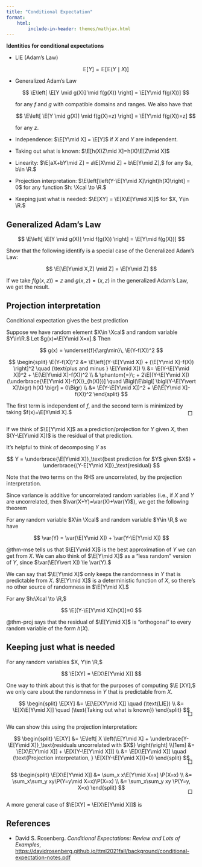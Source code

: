 ```yaml
---
title: "Conditional Expectation"
format: 
    html:
        include-in-header: themes/mathjax.html
---
```


**Identities for conditional expectations**

-   LIE (Adam's Law) 
    
    $$
    \mathbb{E}[Y] = \mathbb{E}\left[\mathbb{E}\right(Y\mid X\left)\right]
    $$

-   Generalized Adam’s Law

    $$
      \E\left[ \E[Y \mid g(X)] \mid f(g(X)) \right] = \E[Y\mid f(g(X))]
    $$

    for any $f$ and $g$ with compatible domains and ranges. We also have that

    $$
      \E\left[ \E[Y \mid g(X)] \mid f(g(X)=z) \right] = \E[Y\mid f(g(X))=z]
    $$

    for any $z.$

-   Independence: $\E[Y\mid X] = \E[Y]$ if $X$ and $Y$ are independent.

-   Taking out what is known: $\E[h(X)Z\mid X]=h(X)\E[Z\mid X]$

-   Linearity: $\E[aX+bY\mid Z] = a\E[X\mid Z] + b\E[Y\mid Z],$ for any $a, b\in \R.$

-   Projection interpretation: $\E\left[\left(Y-\E[Y\mid X]\right)h(X)\right] = 0$ for any function $h: \Xcal \to \R.$

-   Keeping just what is needed: $\E[XY] = \E[X\E[Y\mid X]]$ for $X, Y\in \R.$


## Generalized Adam’s Law

$$
  \E\left[ \E[Y \mid g(X)] \mid f(g(X)) \right] = \E[Y\mid f(g(X))]
$$

Show that the following identify is a special case of the Generalized Adam's Law:

$$
\E[\E[Y\mid X,Z] \mid Z] = \E[Y\mid Z]
$$

:::{.proof }
If we take $f(g(x, z)) = z$ and $g(x, z) = (x, z)$ in the generalized Adam's Law, we get the result.
:::


## Projection interpretation

Conditional expectation gives the best prediction

:::{#thm-mse name="Conditional expectation minimizes MSE"} 
Suppose we have random element $X\in \Xcal$ and random variable $Y\in\R.$ Let $g(x)=\E[Y\mid X=x].$ Then

$$
g(x) = \underset{f}{\arg\min}\, \E(Y-f(X))^2
$$
:::

:::{.proof}
$$
\begin{split}
\E(Y-f(X))^2 &= \E\left[(Y-\E[Y\mid X]) + (\E[Y\mid X]-f(X)) \right]^2 \quad (\text{plus and minus } \E[Y\mid X]) \\
&= \E(Y-\E[Y\mid X])^2 + \E(\E[Y\mid X]-f(X))^2 \\
& \phantom{=}\; + 2\E[(Y-\E[Y\mid X])(\underbrace{\E[Y\mid X]-f(X)}_{h(X)})] \quad \Bigl(\E\bigl[ \bigl(Y-\E[Y\vert X]\bigr) h(X) \bigr] = 0\Bigr) \\
&= \E(Y-\E[Y\mid X])^2 + \E(\E[Y\mid X]-f(X))^2
\end{split}
$$

The first term is independent of $f$, and the second term is minimized by taking $f(x)=\E[Y\mid X].$
<div style='margin-top:-1em; margin-bottom:3em'><span style='float:right; margin-right:10px; '>&#9633;</span></div>
:::


If we think of $\E[Y\mid X]$ as a prediction/projection for $Y$ given $X$, then $(Y-\E[Y\mid X])$ is the residual of that prediction.

It's helpful to think of decomposing $Y$ as 

$$
Y = \underbrace{\E[Y\mid X]}_\text{best prediction for $Y$ given $X$} + \underbrace{(Y-E[Y\mid X])}_\text{residual}
$$

Note that the two terms on the RHS are uncorrelated, by the projection interpretation.

Since variance is additive for uncorrelated random variables (i.e., if $X$ and $Y$ are uncorrelated, then $\var(X+Y)=\var(X)+\var(Y)$), we get the following theorem

:::{#thm-var_decomp name="Variance decomposition with projection"}
For any random variable $X\in \Xcal$ and random variable $Y\in \R,$ we have

$$
\var(Y) = \var(\E[Y\mid X]) + \var(Y-\E[Y\mid X])
$$
:::

@thm-mse tells us that $\E[Y\mid X]$ is the best approximation of $Y$ we can get from $X.$ We can also think of $\E[Y\mid X]$ as a "less random" version of $Y,$ since $\var(\E[Y\vert X]) \le \var(Y).$

We can say that $\E[Y\mid X]$ only keeps the randomness in $Y$ that is predictable from $X.$ $\E[Y\mid X]$ is a deterministic function of $X,$ so there's no other source of randomness in $\E[Y\mid X].$ 


:::{#thm-proj name="Projection interpretation"}
For any $h:\Xcal \to \R,$

$$
\E[(Y-\E[Y\mid X])h(X)]=0
$$
:::

@thm-proj says that the residual of $\E[Y\mid X]$ is "orthogonal" to every random variable of the form $h(X).$

## Keeping just what is needed

:::{#thm-keeping_needed}
For any random variables $X, Y\in \R,$

$$
\E[XY] = \E[X\E[Y\mid X]]
$$
:::

One way to think about this is that for the purposes of computing $\E [XY],$ we only care about the randomness in $Y$ that is predictable from $X$.

:::{.proof }
$$
\begin{split}
\E[XY] &= \E[\E[XY\mid X]] \quad (\text{LIE}) \\
&= \E[X\E[Y\mid X]] \quad (\text{Taking out what is known})
\end{split}
$$
<div style='margin-top:-1em; margin-bottom:3em'><span style='float:right; margin-right:10px; '>&#9633;</span></div>
:::


:::{.proof name="Alternative proof1"}
We can show this using the projection interpretation:

$$
\begin{split}
\E[XY] &= \E\left[ X \left(\E[Y\mid X] + \underbrace{Y-\E[Y\mid X]}_\text{residuals uncorrelated with $X$} \right)\right] \\[1em]
&= \E[X\E[Y\mid X]] + \E[X(Y-\E[Y\mid X])] \\
&= \E[X\E[Y\mid X]] \quad (\text{Projection interpretation, } \E[X(Y-\E[Y\mid X])]=0)
\end{split}
$$
<div style='margin-top:-1em; margin-bottom:3em'><span style='float:right; margin-right:10px; '>&#9633;</span></div>
:::

:::{.proof name="Alternative proof2"}
$$
\begin{split}
\E[X\E[Y\mid X]] &= \sum_x x\E[Y\mid X=x] \P(X=x) \\
&= \sum_x\sum_y xy\P(Y=y\mid X=x)\P(X=x) \\
&= \sum_x\sum_y xy \P(Y=y, X=x)
\end{split}
$$
<div style='margin-top:-1em; margin-bottom:3em'><span style='float:right; margin-right:10px; '>&#9633;</span></div>
:::


A more general case of $\E[XY] = \E[X\E[Y\mid X]]$ is 


## References {.unlisted .unnumbered}

- David S. Rosenberg. *Conditional Expectations: Review and
Lots of Examples*, <https://davidrosenberg.github.io/ttml2021fall/background/conditional-expectation-notes.pdf>



